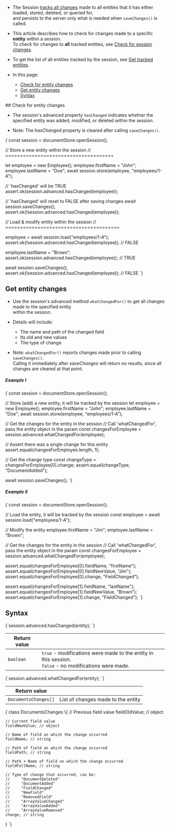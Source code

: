 
<Admonition type="note" title="">

* The Session [tracks all changes](../../../client-api/session/what-is-a-session-and-how-does-it-work.mdx#tracking-changes) made to all entities that it has either loaded, stored, deleted, or queried for,  
  and persists to the server only what is needed when `saveChanges()` is called.

* This article describes how to check for changes made to a specific **entity** within a session.  
  To check for changes to **all** tracked entities, see [Check for session changes](../../../client-api/session/how-to/check-if-there-are-any-changes-on-a-session.mdx).

* To get the list of all entities tracked by the session, see [Get tracked entities](../../../client-api/session/how-to/get-tracked-entities.mdx).

* In this page:
    * [Check for entity changes](../../../client-api/session/how-to/check-if-entity-has-changed.mdx#check-for-entity-changes)
    * [Get entity changes](../../../client-api/session/how-to/check-if-entity-has-changed.mdx#get-entity-changes)
    * [Syntax](../../../client-api/session/how-to/check-if-entity-has-changed.mdx#syntax)

</Admonition>
## Check for entity changes 

* The session's advanced property `hasChanged` indicates whether the specified entity was added, modified, or deleted within the session.

* Note: The _hasChanged_ property is cleared after calling `saveChanges()`.
<TabItem value="changes_1" label="changes_1">
<CodeBlock language="js">
{`const session = documentStore.openSession();

// Store a new entity within the session
// =====================================

let employee = new Employee();
employee.firstName = "John";
employee.lastName = "Doe";
await session.store(employee, "employees/1-A");

// 'hasChanged' will be TRUE 
assert.ok(session.advanced.hasChanged(employee));

// 'hasChanged' will reset to FALSE after saving changes 
await session.saveChanges();
assert.ok(!session.advanced.hasChanged(employee));

// Load & modify entity within the session
// =======================================

employee = await session.load("employees/1-A");
assert.ok(!session.advanced.hasChanged(employee));   // FALSE

employee.lastName = "Brown";
assert.ok(session.advanced.hasChanged(employee));    // TRUE

await session.saveChanges();
assert.ok(!session.advanced.hasChanged(employee));   // FALSE
`}
</CodeBlock>
</TabItem>



## Get entity changes 

* Use the session's advanced method `whatChangedFor()` to get all changes made to the specified entity  
  within the session.

* Details will include:
    * The name and path of the changed field
    * Its old and new values
    * The type of change

* Note: `whatChangedFor()` reports changes made prior to calling `saveChanges()`.  
  Calling it immediately after _saveChanges_ will return no results, since all changes are cleared at that point.
##### Example I

<TabItem value="changes_2" label="changes_2">
<CodeBlock language="js">
{`const session = documentStore.openSession();

// Store (add) a new entity, it will be tracked by the session
let employee = new Employee();
employee.firstName = "John";
employee.lastName = "Doe";
await session.store(employee, "employees/1-A");

// Get the changes for the entity in the session
// Call 'whatChangedFor', pass the entity object in the param
const changesForEmployee = session.advanced.whatChangedFor(employee);

// Assert there was a single change for this entity
assert.equal(changesForEmployee.length, 1);

// Get the change type
const changeType = changesForEmployee[0].change;
assert.equal(changeType, "DocumentAdded");

await session.saveChanges();
`}
</CodeBlock>
</TabItem>

##### Example II

<TabItem value="changes_3" label="changes_3">
<CodeBlock language="js">
{`const session = documentStore.openSession();

// Load the entity, it will be tracked by the session
const employee = await session.load("employees/1-A");

// Modify the entity
employee.firstName = "Jim";
employee.lastName = "Brown";

// Get the changes for the entity in the session
// Call 'whatChangedFor', pass the entity object in the param
const changesForEmployee = session.advanced.whatChangedFor(employee);

assert.equal(changesForEmployee[0].fieldName, "firstName");
assert.equal(changesForEmployee[0].fieldNewValue, "Jim");
assert.equal(changesForEmployee[0].change, "FieldChanged");

assert.equal(changesForEmployee[1].fieldName, "lastName");
assert.equal(changesForEmployee[1].fieldNewValue, "Brown");
assert.equal(changesForEmployee[1].change, "FieldChanged");
`}
</CodeBlock>
</TabItem>



## Syntax

<TabItem value="syntax_1" label="syntax_1">
<CodeBlock language="js">
{`session.advanced.hasChanged(entity);
`}
</CodeBlock>
</TabItem>

| Return value |                                                                                                          |
|--------------|----------------------------------------------------------------------------------------------------------|
| `boolean`    | `true` - modifications were made to the entity in this session.<br/>`false` - no modifications were made. |

<TabItem value="syntax_2" label="syntax_2">
<CodeBlock language="js">
{`session.advanced.whatChangedFor(entity);
`}
</CodeBlock>
</TabItem>

| Return value         |                                    |
|----------------------|------------------------------------|
| `DocumentsChanges[]` | List of changes made to the entity |

<TabItem value="syntax_3" label="syntax_3">
<CodeBlock language="js">
{`class DocumentsChanges \{
    // Previous field value
    fieldOldValue; // object

    // Current field value
    fieldNewValue; // object        
    
    // Name of field on which the change occurred
    fieldName; // string

    // Path of field on which the change occurred
    fieldPath; // string

    // Path + Name of field on which the change occurred
    fieldFullName; // string

    // Type of change that occurred, can be: 
    //     "DocumentDeleted"
    //     "DocumentAdded"
    //     "FieldChanged"
    //     "NewField"
    //     "RemovedField"
    //     "ArrayValueChanged"
    //     "ArrayValueAdded"
    //     "ArrayValueRemoved"
    change; // string
\}
`}
</CodeBlock>
</TabItem>




